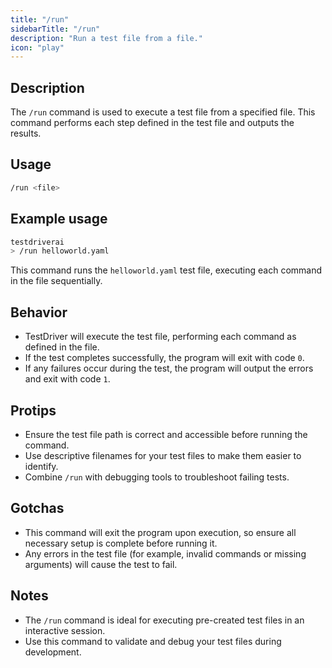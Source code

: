 ```yaml
---
title: "/run"
sidebarTitle: "/run"
description: "Run a test file from a file."
icon: "play"
---
```


## Description

The `/run` command is used to execute a test file from a specified file. This command performs each step defined in the test file and outputs the results.

## Usage

```bash
/run <file>
```

## Example usage

```bash
testdriverai
> /run helloworld.yaml
```

This command runs the `helloworld.yaml` test file, executing each command in the file sequentially.

## Behavior

- TestDriver will execute the test file, performing each command as defined in the file.
- If the test completes successfully, the program will exit with code `0`.
- If any failures occur during the test, the program will output the errors and exit with code `1`.

## Protips

- Ensure the test file path is correct and accessible before running the command.
- Use descriptive filenames for your test files to make them easier to identify.
- Combine `/run` with debugging tools to troubleshoot failing tests.

## Gotchas

- This command will exit the program upon execution, so ensure all necessary setup is complete before running it.
- Any errors in the test file (for example, invalid commands or missing arguments) will cause the test to fail.

## Notes

- The `/run` command is ideal for executing pre-created test files in an interactive session.
- Use this command to validate and debug your test files during development.
